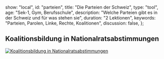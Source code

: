 
  show: "local",
  id: "parteien",
  title: "Die Parteien der Schweiz",
  type: "tool",
  age: "Sek-1, Gym, Berufsschule",
  description: "Welche Parteien gibt es in der Schweiz und für was stehen sie",
  duration: "2 Lektionen",
  keywords: "Parteien, Parolen, Linke, Rechte, Koalitionen",
  discussion: false,
};

## Koalitionsbildung in Nationalratsabstimmungen

<ZipField />

<ReadMore title="Statistik anzeigen">
  <a href="https:&#47;&#47;smartmonitor.ch">
    <img
      alt="Koalitionsbildung in Nationalratsabstimmungen"
      src="https:&#47;&#47;public.tableau.com&#47;static&#47;images&#47;sm&#47;smartmonitorch-Koalitionen&#47;coalitionPartyLeg&#47;1_rss.png"
      style={{ border: "none" }}
    />
  </a>
</ReadMore>

